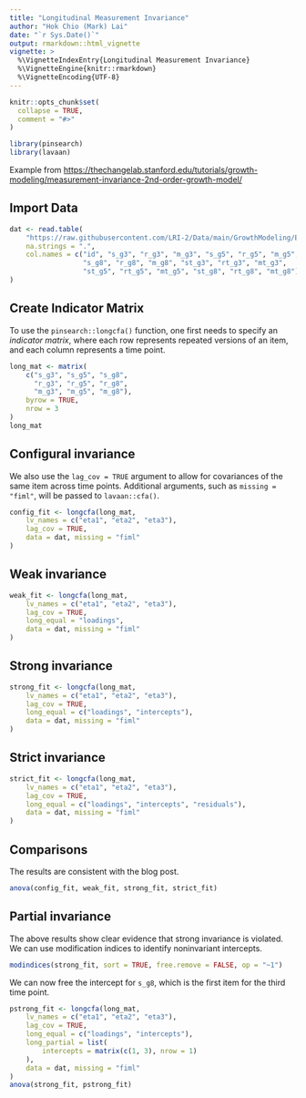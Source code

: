 ```yaml
---
title: "Longitudinal Measurement Invariance"
author: "Hok Chio (Mark) Lai"
date: "`r Sys.Date()`"
output: rmarkdown::html_vignette
vignette: >
  %\VignetteIndexEntry{Longitudinal Measurement Invariance}
  %\VignetteEngine{knitr::rmarkdown}
  %\VignetteEncoding{UTF-8}
---
```


```r
knitr::opts_chunk$set(
  collapse = TRUE,
  comment = "#>"
)
```

```r
library(pinsearch)
library(lavaan)
```

Example from <https://thechangelab.stanford.edu/tutorials/growth-modeling/measurement-invariance-2nd-order-growth-model/>

## Import Data

```r
dat <- read.table(
    "https://raw.githubusercontent.com/LRI-2/Data/main/GrowthModeling/ECLS_Science.dat",
    na.strings = ".",
    col.names = c("id", "s_g3", "r_g3", "m_g3", "s_g5", "r_g5", "m_g5",
                  "s_g8", "r_g8", "m_g8", "st_g3", "rt_g3", "mt_g3",
                  "st_g5", "rt_g5", "mt_g5", "st_g8", "rt_g8", "mt_g8")
)
```

## Create Indicator Matrix

To use the `pinsearch::longcfa()` function, one first needs to specify an *indicator matrix*, where each row represents repeated versions of an item, and each column represents a time point.

```r
long_mat <- matrix(
    c("s_g3", "s_g5", "s_g8",
      "r_g3", "r_g5", "r_g8",
      "m_g3", "m_g5", "m_g8"),
    byrow = TRUE,
    nrow = 3
)
long_mat
```

## Configural invariance

We also use the `lag_cov = TRUE` argument to allow for covariances of the same item across time points. Additional arguments, such as `missing = "fiml"`, will be passed to `lavaan::cfa()`.

```r
config_fit <- longcfa(long_mat,
    lv_names = c("eta1", "eta2", "eta3"),
    lag_cov = TRUE,
    data = dat, missing = "fiml"
)
```

## Weak invariance

```r
weak_fit <- longcfa(long_mat,
    lv_names = c("eta1", "eta2", "eta3"),
    lag_cov = TRUE,
    long_equal = "loadings",
    data = dat, missing = "fiml"
)
```

## Strong invariance

```r
strong_fit <- longcfa(long_mat,
    lv_names = c("eta1", "eta2", "eta3"),
    lag_cov = TRUE,
    long_equal = c("loadings", "intercepts"),
    data = dat, missing = "fiml"
)
```

## Strict invariance

```r
strict_fit <- longcfa(long_mat,
    lv_names = c("eta1", "eta2", "eta3"),
    lag_cov = TRUE,
    long_equal = c("loadings", "intercepts", "residuals"),
    data = dat, missing = "fiml"
)
```

## Comparisons

The results are consistent with the blog post.

```r
anova(config_fit, weak_fit, strong_fit, strict_fit)
```

## Partial invariance

The above results show clear evidence that strong invariance is violated. We can use modification indices to identify noninvariant intercepts.

```r
modindices(strong_fit, sort = TRUE, free.remove = FALSE, op = "~1")
```

We can now free the intercept for `s_g8`, which is the first item for the third time point.

```r
pstrong_fit <- longcfa(long_mat,
    lv_names = c("eta1", "eta2", "eta3"),
    lag_cov = TRUE,
    long_equal = c("loadings", "intercepts"),
    long_partial = list(
        intercepts = matrix(c(1, 3), nrow = 1)
    ),
    data = dat, missing = "fiml"
)
anova(strong_fit, pstrong_fit)
```
